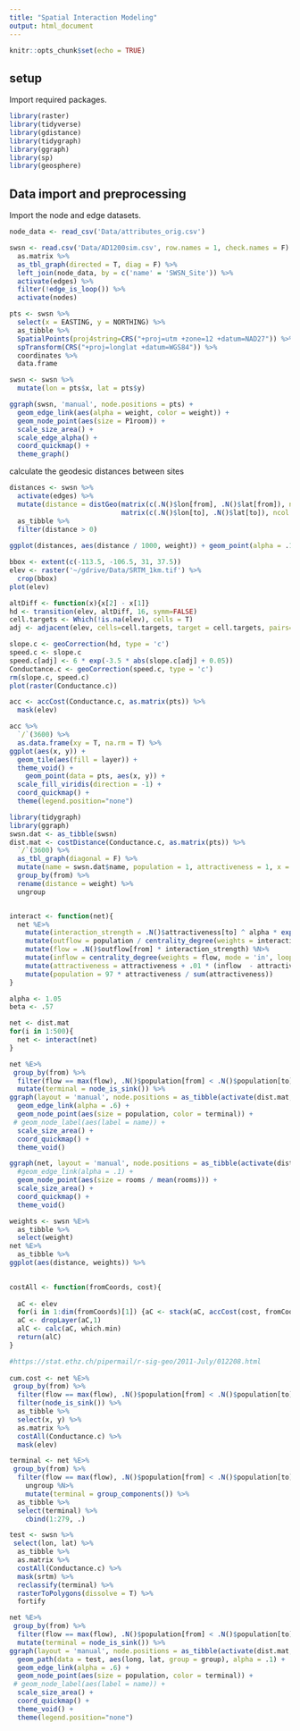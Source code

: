 ```yaml
---
title: "Spatial Interaction Modeling"
output: html_document
---
```


```r
knitr::opts_chunk$set(echo = TRUE)
```

## setup
Import required packages.
```r
library(raster)
library(tidyverse)
library(gdistance)
library(tidygraph)
library(ggraph)
library(sp)
library(geosphere)
```

## Data import and preprocessing
Import the node and edge datasets.
```r
node_data <- read_csv('Data/attributes_orig.csv')

swsn <- read.csv('Data/AD1200sim.csv', row.names = 1, check.names = F) %>% 
  as.matrix %>%
  as_tbl_graph(directed = T, diag = F) %>%
  left_join(node_data, by = c('name' = 'SWSN_Site')) %>%
  activate(edges) %>%
  filter(!edge_is_loop()) %>%
  activate(nodes)
```


```r
pts <- swsn %>% 
  select(x = EASTING, y = NORTHING) %>%
  as_tibble %>%
  SpatialPoints(proj4string=CRS("+proj=utm +zone=12 +datum=NAD27")) %>%
  spTransform(CRS("+proj=longlat +datum=WGS84")) %>% 
  coordinates %>%
  data.frame

swsn <- swsn %>%
  mutate(lon = pts$x, lat = pts$y)

ggraph(swsn, 'manual', node.positions = pts) +
  geom_edge_link(aes(alpha = weight, color = weight)) +
  geom_node_point(aes(size = P1room)) +
  scale_size_area() +
  scale_edge_alpha() +
  coord_quickmap() +
  theme_graph()
```
calculate the geodesic distances between sites
```r
distances <- swsn %>%
  activate(edges) %>%
  mutate(distance = distGeo(matrix(c(.N()$lon[from], .N()$lat[from]), ncol = 2), 
                            matrix(c(.N()$lon[to], .N()$lat[to]), ncol = 2)) / 1000) %>%
  as_tibble %>%
  filter(distance > 0)
  
ggplot(distances, aes(distance / 1000, weight)) + geom_point(alpha = .1) + geom_smooth()
```

```r
bbox <- extent(c(-113.5, -106.5, 31, 37.5))
elev <- raster('~/gdrive/Data/SRTM_1km.tif') %>%
  crop(bbox)
plot(elev)
```

```r
altDiff <- function(x){x[2] - x[1]}
hd <- transition(elev, altDiff, 16, symm=FALSE)
cell.targets <- Which(!is.na(elev), cells = T)
adj <- adjacent(elev, cells=cell.targets, target = cell.targets, pairs=TRUE, directions=16)
```

```r
slope.c <- geoCorrection(hd, type = 'c')
speed.c <- slope.c
speed.c[adj] <- 6 * exp(-3.5 * abs(slope.c[adj] + 0.05))
Conductance.c <- geoCorrection(speed.c, type = 'c')
rm(slope.c, speed.c)
plot(raster(Conductance.c))
```

```r
acc <- accCost(Conductance.c, as.matrix(pts)) %>%
  mask(elev)

acc %>%
  `/`(3600) %>%
  as.data.frame(xy = T, na.rm = T) %>%
ggplot(aes(x, y)) +
  geom_tile(aes(fill = layer)) +
  theme_void() +
    geom_point(data = pts, aes(x, y)) +
  scale_fill_viridis(direction = -1) +
  coord_quickmap() +
  theme(legend.position="none")
```

```r
library(tidygraph)
library(ggraph)
swsn.dat <- as_tibble(swsn)
dist.mat <- costDistance(Conductance.c, as.matrix(pts)) %>%
  `/`(3600) %>%
  as_tbl_graph(diagonal = F) %>%
  mutate(name = swsn.dat$name, population = 1, attractiveness = 1, x = swsn.dat$lon, y = swsn.dat$lat, rooms = swsn.dat$P1room) %E>%
  group_by(from) %>%
  rename(distance = weight) %>%
  ungroup


interact <- function(net){
  net %E>%
    mutate(interaction_strength = .N()$attractiveness[to] ^ alpha * exp(-beta * distance))  %N>%
    mutate(outflow = population / centrality_degree(weights = interaction_strength, mode = 'out', loops = F)) %E>%
    mutate(flow = .N()$outflow[from] * interaction_strength) %N>%
    mutate(inflow = centrality_degree(weights = flow, mode = 'in', loops = F)) %>%
    mutate(attractiveness = attractiveness + .01 * (inflow  - attractiveness)) %>%
    mutate(population = 97 * attractiveness / sum(attractiveness))
}

alpha <- 1.05
beta <- .57

net <- dist.mat
for(i in 1:500){
  net <- interact(net)
}

net %E>%
 group_by(from) %>%
  filter(flow == max(flow), .N()$population[from] < .N()$population[to]) %N>%
  mutate(terminal = node_is_sink()) %>%
ggraph(layout = 'manual', node.positions = as_tibble(activate(dist.mat, nodes))) +
  geom_edge_link(alpha = .6) +
  geom_node_point(aes(size = population, color = terminal)) +
 # geom_node_label(aes(label = name)) +
  scale_size_area() +
  coord_quickmap() +
  theme_void()
```

```r
ggraph(net, layout = 'manual', node.positions = as_tibble(activate(dist.mat, nodes))) +
  #geom_edge_link(alpha = .1) +
  geom_node_point(aes(size = rooms / mean(rooms))) +
  scale_size_area() +
  coord_quickmap() +
  theme_void()
```
```r
weights <- swsn %E>%
  as_tibble %>%
  select(weight)
net %E>%
  as_tibble %>%
ggplot(aes(distance, weights)) %>%
  
```

```r
costAll <- function(fromCoords, cost){
  
  aC <- elev
  for(i in 1:dim(fromCoords)[1]) {aC <- stack(aC, accCost(cost, fromCoords[i,]))}
  aC <- dropLayer(aC,1)
  alC <- calc(aC, which.min)
  return(alC)
}

#https://stat.ethz.ch/pipermail/r-sig-geo/2011-July/012208.html
  
cum.cost <- net %E>%
 group_by(from) %>%
  filter(flow == max(flow), .N()$population[from] < .N()$population[to]) %N>%
  filter(node_is_sink()) %>%
  as_tibble %>%
  select(x, y) %>%
  as.matrix %>%
  costAll(Conductance.c) %>%
  mask(elev) 
```

```r
terminal <- net %E>%
 group_by(from) %>%
  filter(flow == max(flow), .N()$population[from] < .N()$population[to]) %>%
    ungroup %N>%
    mutate(terminal = group_components()) %>%
  as_tibble %>%
  select(terminal) %>%
    cbind(1:279, .)

test <- swsn %>%
 select(lon, lat) %>%
  as_tibble %>%
  as.matrix %>%
  costAll(Conductance.c) %>%
  mask(srtm) %>%
  reclassify(terminal) %>%
  rasterToPolygons(dissolve = T) %>% 
  fortify

net %E>%
 group_by(from) %>%
  filter(flow == max(flow), .N()$population[from] < .N()$population[to]) %N>%
  mutate(terminal = node_is_sink()) %>%
ggraph(layout = 'manual', node.positions = as_tibble(activate(dist.mat, nodes))) +
  geom_path(data = test, aes(long, lat, group = group), alpha = .1) +
  geom_edge_link(alpha = .6) +
  geom_node_point(aes(size = population, color = terminal)) +
 # geom_node_label(aes(label = name)) +
  scale_size_area() +
  coord_quickmap() +
  theme_void() +
  theme(legend.position="none")

```
